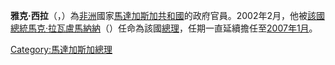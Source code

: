 '''雅克·西拉'''（{{lang|fr|Jacques Sylla}}，{{bd|1946年||2009年|12月26日|catIdx=Sylla, Jacques}}）為[[非洲|非洲]]國家[[馬達加斯加共和國|馬達加斯加共和國]]的政府官員。2002年2月，他被[[馬達加斯加總統|該國總統]][[馬克·拉瓦盧馬納納|馬克·拉瓦盧馬納納]]（{{lang|en|Marc Ravalomanana}}）任命為該國[[馬達加斯加總理|總理]]，任期一直延續擔任至[[2007年1月|2007年1月]]。

{{非洲政治人物小作品}}

{{馬達加斯加總理}}
{{DEFAULTSORT:Sylla, Jacques}}
[[Category:馬達加斯加總理|Category:馬達加斯加總理]]